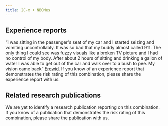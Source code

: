 ---
title: 2C-x + NBOMes
---

## Experience reports

“I was sitting in the passenger's seat of my car and I started seizing and vomiting uncontrollably. It was so bad that my buddy almost called 911. The only thing I could see was fuzzy visuals like a broken TV picture and I had no control of my body. After about 2 hours of sitting and drinking a gallon of water I was able to get out of the car and walk over to a bush to pee. My vision came back” [Erowid](https://erowid.org/experiences/exp.php?ID=116207).
If you know of an experience report that demonstrates the risk rating of this combination, please share the experience report with us.


## Related research publications

We are yet to identify a research publication reporting on this combination. If you know of a publication that demonstrates the risk rating of this combination, please share the publication with us.
